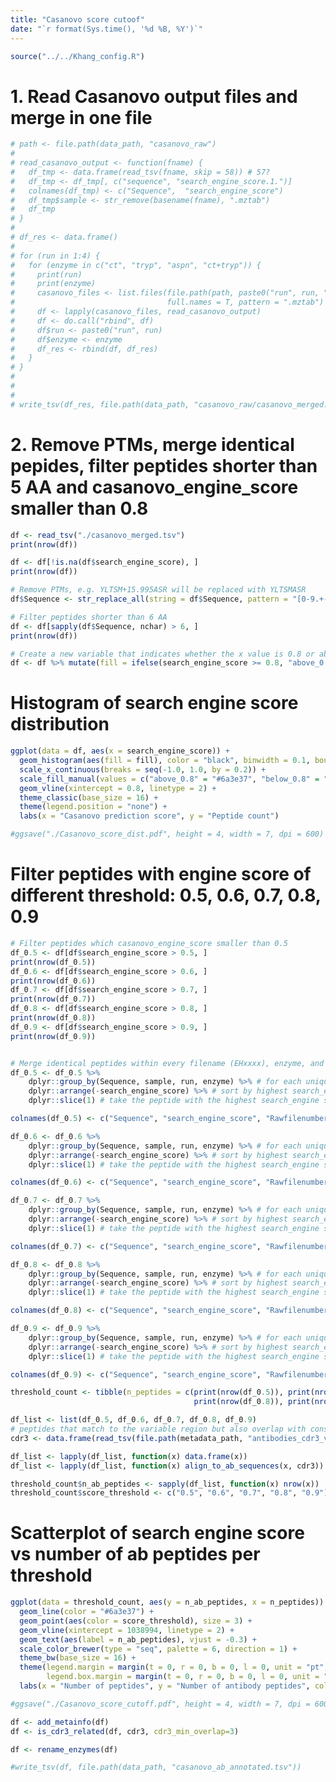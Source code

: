 ```yaml
---
title: "Casanovo score cutoof"
date: "`r format(Sys.time(), '%d %B, %Y')`"
---
```


```r
source("../../Khang_config.R")
```

# 1. Read Casanovo output files and merge in one file 

```r

# path <- file.path(data_path, "casanovo_raw")
# 
# read_casanovo_output <- function(fname) {
#   df_tmp <- data.frame(read_tsv(fname, skip = 58)) # 57?
#   df_tmp <- df_tmp[, c("sequence", "search_engine_score.1.")]
#   colnames(df_tmp) <- c("Sequence",  "search_engine_score")
#   df_tmp$sample <- str_remove(basename(fname), ".mztab")
#   df_tmp
# }
# 
# df_res <- data.frame()
# 
# for (run in 1:4) {
#   for (enzyme in c("ct", "tryp", "aspn", "ct+tryp")) {
#     print(run)
#     print(enzyme)
#     casanovo_files <- list.files(file.path(path, paste0("run", run, "_", enzyme)),
#                                  full.names = T, pattern = ".mztab")
#     df <- lapply(casanovo_files, read_casanovo_output)
#     df <- do.call("rbind", df)
#     df$run <- paste0("run", run)
#     df$enzyme <- enzyme
#     df_res <- rbind(df, df_res)
#   }
# }
# 
# 
# 
# write_tsv(df_res, file.path(data_path, "casanovo_raw/casanovo_merged.tsv"))
```

# 2. Remove PTMs, merge identical pepides, filter peptides shorter than 5 AA and casanovo_engine_score smaller than 0.8

```r
df <- read_tsv("./casanovo_merged.tsv")
print(nrow(df))

df <- df[!is.na(df$search_engine_score), ]
print(nrow(df))

# Remove PTMs, e.g. YLTSM+15.995ASR will be replaced with YLTSMASR
df$Sequence <- str_replace_all(string = df$Sequence, pattern = "[0-9.+-]", replacement = "")

# Filter peptides shorter than 6 AA
df <- df[sapply(df$Sequence, nchar) > 6, ]
print(nrow(df))

# Create a new variable that indicates whether the x value is 0.8 or above
df <- df %>% mutate(fill = ifelse(search_engine_score >= 0.8, "above_0.8", "below_0.8"))  
```

# Histogram of search engine score distribution
```r
ggplot(data = df, aes(x = search_engine_score)) +
  geom_histogram(aes(fill = fill), color = "black", binwidth = 0.1, boundary = -1.0) +
  scale_x_continuous(breaks = seq(-1.0, 1.0, by = 0.2)) +
  scale_fill_manual(values = c("above_0.8" = "#6a3e37", "below_0.8" = "white")) +
  geom_vline(xintercept = 0.8, linetype = 2) +
  theme_classic(base_size = 16) +
  theme(legend.position = "none") +
  labs(x = "Casanovo prediction score", y = "Peptide count")

#ggsave("./Casanovo_score_dist.pdf", height = 4, width = 7, dpi = 600)
```

# Filter peptides with engine score of different threshold: 0.5, 0.6, 0.7, 0.8, 0.9
```r
# Filter peptides which casanovo_engine_score smaller than 0.5
df_0.5 <- df[df$search_engine_score > 0.5, ]
print(nrow(df_0.5))
df_0.6 <- df[df$search_engine_score > 0.6, ]
print(nrow(df_0.6))
df_0.7 <- df[df$search_engine_score > 0.7, ]
print(nrow(df_0.7))
df_0.8 <- df[df$search_engine_score > 0.8, ]
print(nrow(df_0.8))
df_0.9 <- df[df$search_engine_score > 0.9, ]
print(nrow(df_0.9))


# Merge identical peptides within every filename (EHxxxx), enzyme, and run. Keep the highest search_engine_score for merged peptides
df_0.5 <- df_0.5 %>%
    dplyr::group_by(Sequence, sample, run, enzyme) %>% # for each unique peptide in a filename, run, and enzyme
    dplyr::arrange(-search_engine_score) %>% # sort by highest search_engine score
    dplyr::slice(1) # take the peptide with the highest search_engine score

colnames(df_0.5) <- c("Sequence", "search_engine_score", "Rawfilenumber", "run", "Protease")

df_0.6 <- df_0.6 %>%
    dplyr::group_by(Sequence, sample, run, enzyme) %>% # for each unique peptide in a filename, run, and enzyme
    dplyr::arrange(-search_engine_score) %>% # sort by highest search_engine score
    dplyr::slice(1) # take the peptide with the highest search_engine score

colnames(df_0.6) <- c("Sequence", "search_engine_score", "Rawfilenumber", "run", "Protease")

df_0.7 <- df_0.7 %>%
    dplyr::group_by(Sequence, sample, run, enzyme) %>% # for each unique peptide in a filename, run, and enzyme
    dplyr::arrange(-search_engine_score) %>% # sort by highest search_engine score
    dplyr::slice(1) # take the peptide with the highest search_engine score

colnames(df_0.7) <- c("Sequence", "search_engine_score", "Rawfilenumber", "run", "Protease")

df_0.8 <- df_0.8 %>%
    dplyr::group_by(Sequence, sample, run, enzyme) %>% # for each unique peptide in a filename, run, and enzyme
    dplyr::arrange(-search_engine_score) %>% # sort by highest search_engine score
    dplyr::slice(1) # take the peptide with the highest search_engine score

colnames(df_0.8) <- c("Sequence", "search_engine_score", "Rawfilenumber", "run", "Protease")

df_0.9 <- df_0.9 %>%
    dplyr::group_by(Sequence, sample, run, enzyme) %>% # for each unique peptide in a filename, run, and enzyme
    dplyr::arrange(-search_engine_score) %>% # sort by highest search_engine score
    dplyr::slice(1) # take the peptide with the highest search_engine score

colnames(df_0.9) <- c("Sequence", "search_engine_score", "Rawfilenumber", "run", "Protease")

threshold_count <- tibble(n_peptides = c(print(nrow(df_0.5)), print(nrow(df_0.6)), print(nrow(df_0.7)),
                                         print(nrow(df_0.8)), print(nrow(df_0.9))))

df_list <- list(df_0.5, df_0.6, df_0.7, df_0.8, df_0.9)
# peptides that match to the variable region but also overlap with constant
cdr3 <- data.frame(read_tsv(file.path(metadata_path, "antibodies_cdr3_variable_full.tsv")))

df_list <- lapply(df_list, function(x) data.frame(x))
df_list <- lapply(df_list, function(x) align_to_ab_sequences(x, cdr3))

threshold_count$n_ab_peptides <- sapply(df_list, function(x) nrow(x))
threshold_count$score_threshold <- c("0.5", "0.6", "0.7", "0.8", "0.9")
```

# Scatterplot of search engine score vs number of ab peptides per threshold
```r
ggplot(data = threshold_count, aes(y = n_ab_peptides, x = n_peptides)) +
  geom_line(color = "#6a3e37") +
  geom_point(aes(color = score_threshold), size = 3) +
  geom_vline(xintercept = 1038994, linetype = 2) +
  geom_text(aes(label = n_ab_peptides), vjust = -0.3) +
  scale_color_brewer(type = "seq", palette = 6, direction = 1) +
  theme_bw(base_size = 16) +
  theme(legend.margin = margin(t = 0, r = 0, b = 0, l = 0, unit = "pt"),
        legend.box.margin = margin(t = 0, r = 0, b = 0, l = 0, unit = "pt")) +
  labs(x = "Number of peptides", y = "Number of antibody peptides", color = "Threshold")

#ggsave("./Casanovo_score_cutoff.pdf", height = 4, width = 7, dpi = 600)
```

```r
df <- add_metainfo(df)
df <- is_cdr3_related(df, cdr3, cdr3_min_overlap=3)

df <- rename_enzymes(df) 

#write_tsv(df, file.path(data_path, "casanovo_ab_annotated.tsv"))
```




